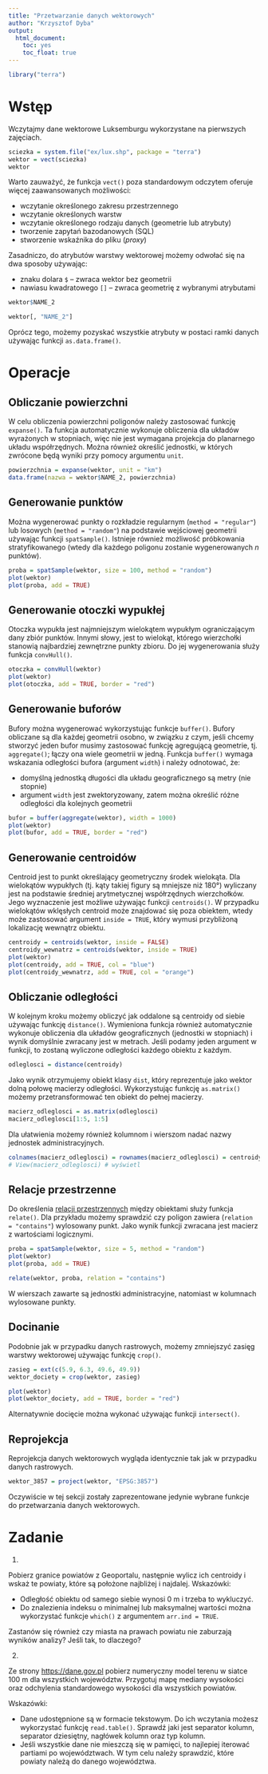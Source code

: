 ```yaml
---
title: "Przetwarzanie danych wektorowych"
author: "Krzysztof Dyba"
output:
  html_document:
    toc: yes
    toc_float: true
---
```


```r
library("terra")
```

# Wstęp

Wczytajmy dane wektorowe Luksemburgu wykorzystane na pierwszych zajęciach.

```r
sciezka = system.file("ex/lux.shp", package = "terra")
wektor = vect(sciezka)
wektor
```

Warto zauważyć, że funkcja `vect()` poza standardowym odczytem oferuje więcej
zaawansowanych możliwości:

* wczytanie określonego zakresu przestrzennego
* wczytanie określonych warstw
* wczytanie określonego rodzaju danych (geometrie lub atrybuty)
* tworzenie zapytań bazodanowych (SQL)
* stworzenie wskaźnika do pliku (*proxy*)

Zasadniczo, do atrybutów warstwy wektorowej możemy odwołać się na dwa sposoby
używając:

* znaku dolara `$` -- zwraca wektor bez geometrii
* nawiasu kwadratowego `[]` -- zwraca geometrię z wybranymi atrybutami

```r
wektor$NAME_2
```

```r
wektor[, "NAME_2"]
```

Oprócz tego, możemy pozyskać wszystkie atrybuty w postaci ramki danych używając
funkcji `as.data.frame()`.

# Operacje

## Obliczanie powierzchni

W celu obliczenia powierzchni poligonów należy zastosować funkcję `expanse()`.
Ta funkcja automatycznie wykonuje obliczenia dla układów wyrażonych w stopniach,
więc nie jest wymagana projekcja do planarnego układu współrzędnych. Można
również określić jednostki, w których zwrócone będą wyniki przy pomocy argumentu
`unit`.

```r
powierzchnia = expanse(wektor, unit = "km")
data.frame(nazwa = wektor$NAME_2, powierzchnia)
```

## Generowanie punktów

Można wygenerować punkty o rozkładzie regularnym (`method = "regular"`) lub
losowych (`method = "random"`) na podstawie wejściowej geometrii używając
funkcji `spatSample()`. Istnieje również możliwość próbkowania stratyfikowanego
(wtedy dla każdego poligonu zostanie wygenerowanych $n$ punktów).

```r
proba = spatSample(wektor, size = 100, method = "random")
plot(wektor)
plot(proba, add = TRUE)
```

## Generowanie otoczki wypukłej

Otoczka wypukła jest najmniejszym wielokątem wypukłym ograniczającym dany zbiór punktów.
Innymi słowy, jest to wielokąt, którego wierzchołki stanowią najbardziej zewnętrzne
punkty zbioru. Do jej wygenerowania służy funkcja `convHull()`.

```r
otoczka = convHull(wektor)
plot(wektor)
plot(otoczka, add = TRUE, border = "red")
```

## Generowanie buforów

Bufory można wygenerować wykorzystując funkcje `buffer()`. Bufory obliczane są
dla każdej geometrii osobno, w związku z czym, jeśli chcemy stworzyć jeden bufor
musimy zastosować funkcję agregującą geometrie, tj. `aggregate()`; łączy ona
wiele geometrii w jedną. Funkcja `buffer()` wymaga wskazania odległości
bufora (argument `width`) i należy odnotować, że:

* domyślną jednostką długości dla układu geograficznego są metry (nie stopnie)
* argument `width` jest zwektoryzowany, zatem można określić różne odległości
dla kolejnych geometrii

```r
bufor = buffer(aggregate(wektor), width = 1000)
plot(wektor)
plot(bufor, add = TRUE, border = "red")
```

## Generowanie centroidów

Centroid jest to punkt określający geometryczny środek wielokąta. Dla wielokątów
wypukłych (tj. kąty takiej figury są mniejsze niż 180°) wyliczany jest na podstawie
średniej arytmetycznej współrzędnych wierzchołków. Jego wyznaczenie jest możliwe
używając funkcji `centroids()`. W przypadku wielokątów wklęsłych centroid może
znajdować się poza obiektem, wtedy może zastosować argument `inside = TRUE`,
który wymusi przybliżoną lokalizację wewnątrz obiektu.

```r
centroidy = centroids(wektor, inside = FALSE)
centroidy_wewnatrz = centroids(wektor, inside = TRUE)
plot(wektor)
plot(centroidy, add = TRUE, col = "blue")
plot(centroidy_wewnatrz, add = TRUE, col = "orange")
```

## Obliczanie odległości

W kolejnym kroku możemy obliczyć jak oddalone są centroidy od siebie używając
funkcję `distance()`. Wymieniona funkcja również automatycznie wykonuje obliczenia
dla układów geograficznych (jednostki w stopniach) i wynik domyślnie zwracany
jest w metrach. Jeśli podamy jeden argument w funkcji, to zostaną wyliczone
odległości każdego obiektu z każdym.

```r
odleglosci = distance(centroidy)
```

Jako wynik otrzymujemy obiekt klasy `dist`, który reprezentuje jako wektor dolną
połowę macierzy odległości. Wykorzystując funkcję `as.matrix()` możemy przetransformować
ten obiekt do pełnej macierzy.

```r
macierz_odleglosci = as.matrix(odleglosci)
macierz_odleglosci[1:5, 1:5]
```

Dla ułatwienia możemy również kolumnom i wierszom nadać nazwy jednostek
administracyjnych.

```r
colnames(macierz_odleglosci) = rownames(macierz_odleglosci) = centroidy$NAME_2
# View(macierz_odleglosci) # wyświetl
```

## Relacje przestrzenne

Do określenia [relacji przestrzennych](https://en.wikipedia.org/wiki/DE-9IM)
między obiektami służy funkcja `relate()`. Dla przykładu możemy sprawdzić
czy poligon zawiera (`relation = "contains"`) wylosowany punkt. Jako wynik
funkcji zwracana jest macierz z wartościami logicznymi.

```r
proba = spatSample(wektor, size = 5, method = "random")
plot(wektor)
plot(proba, add = TRUE)
```

```r
relate(wektor, proba, relation = "contains")
```

W wierszach zawarte są jednostki administracyjne, natomiast w kolumnach
wylosowane punkty.

## Docinanie

Podobnie jak w przypadku danych rastrowych, możemy zmniejszyć zasięg warstwy
wektorowej używając funkcję `crop()`.

```r
zasieg = ext(c(5.9, 6.3, 49.6, 49.9))
wektor_dociety = crop(wektor, zasieg)
```

```r
plot(wektor)
plot(wektor_dociety, add = TRUE, border = "red")
```

Alternatywnie docięcie można wykonać używając funkcji `intersect()`.

## Reprojekcja

Reprojekcja danych wektorowych wygląda identycznie tak jak w przypadku
danych rastrowych.

```r
wektor_3857 = project(wektor, "EPSG:3857")
```

Oczywiście w tej sekcji zostały zaprezentowane jedynie wybrane funkcje do
przetwarzania danych wektorowych.

# Zadanie

1.

Pobierz granice powiatów z Geoportalu, następnie wylicz ich centroidy
i wskaż te powiaty, które są położone najbliżej i najdalej. Wskazówki:

* Odległość obiektu od samego siebie wynosi 0 m i trzeba to wykluczyć.
* Do znalezienia indeksu o minimalnej lub maksymalnej wartości można wykorzystać
funkcje `which()` z argumentem `arr.ind = TRUE`.
  
Zastanów się również czy miasta na prawach powiatu nie zaburzają wyników analizy?
Jeśli tak, to dlaczego?

2.

Ze strony [https://dane.gov.pl](https://dane.gov.pl/pl/dataset/792,numeryczny-model-terenu-o-interwale-siatki-co-najmniej-100-m)
pobierz numeryczny model terenu w siatce 100 m dla wszystkich województw.
Przygotuj mapę mediany wysokości oraz odchylenia standardowego wysokości dla
wszystkich powiatów.

Wskazówki:
  
* Dane udostępnione są w formacie tekstowym. Do ich wczytania możesz wykorzystać
funkcję `read.table()`. Sprawdź jaki jest separator kolumn, separator dziesiętny,
nagłówek kolumn oraz typ kolumn.
* Jeśli wszystkie dane nie mieszczą się w pamięci, to najlepiej iterować partiami
po województwach. W tym celu należy sprawdzić, które powiaty należą do danego
województwa.
